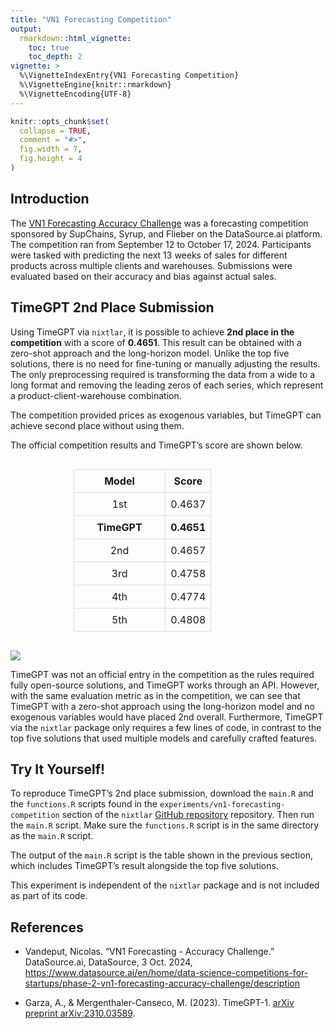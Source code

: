 ```yaml
---
title: "VN1 Forecasting Competition"
output: 
  rmarkdown::html_vignette:
    toc: true 
    toc_depth: 2
vignette: >
  %\VignetteIndexEntry{VN1 Forecasting Competition}
  %\VignetteEngine{knitr::rmarkdown}
  %\VignetteEncoding{UTF-8}
---
```

```r
knitr::opts_chunk$set(
  collapse = TRUE,
  comment = "#>", 
  fig.width = 7, 
  fig.height = 4
)
```

## Introduction 

The [VN1 Forecasting Accuracy Challenge](https://www.datasource.ai/en/home/data-science-competitions-for-startups/phase-2-vn1-forecasting-accuracy-challenge/description) was a forecasting competition sponsored by SupChains, Syrup, and Flieber on the DataSource.ai platform. The competition ran from September 12 to October 17, 2024. Participants were tasked with predicting the next 13 weeks of sales for different products across multiple clients and warehouses. Submissions were evaluated based on their accuracy and bias against actual sales. 

## TimeGPT 2nd Place Submission

Using TimeGPT via `nixtlar`, it is possible to achieve **2nd place in the competition** with a score of **0.4651**. This result can be obtained with a zero-shot approach and the long-horizon model. Unlike the top five solutions, there is no need for fine-tuning or manually adjusting the results. The only preprocessing required is transforming the data from a wide to a long format and removing the leading zeros of each series, which represent a product-client-warehouse combination. 

The competition provided prices as exogenous variables, but TimeGPT can achieve second place without using them.

The official competition results and TimeGPT's score are shown below. 

<div style="display: flex; justify-content: center;">
  <table style="border-collapse: collapse; width: 60%;">
    <thead>
      <tr>
        <th style="text-align: center; padding: 8px; border: 1px solid #ddd; width: 66.67%;">Model</th>
        <th style="text-align: center; padding: 8px; border: 1px solid #ddd; width: 33.33%;">Score</th>
      </tr>
    </thead>
    <tbody>
      <tr>
        <td style="text-align: center; padding: 8px; border: 1px solid #ddd;">1st</td>
        <td style="text-align: center; padding: 8px; border: 1px solid #ddd;">0.4637</td>
      </tr>
      <tr>
        <td style="text-align: center; padding: 8px; border: 1px solid #ddd; font-weight: bold;">TimeGPT</td>
        <td style="text-align: center; padding: 8px; border: 1px solid #ddd; font-weight: bold;">0.4651</td>
      </tr>
      <tr>
        <td style="text-align: center; padding: 8px; border: 1px solid #ddd;">2nd</td>
        <td style="text-align: center; padding: 8px; border: 1px solid #ddd;">0.4657</td>
      </tr>
      <tr>
        <td style="text-align: center; padding: 8px; border: 1px solid #ddd;">3rd</td>
        <td style="text-align: center; padding: 8px; border: 1px solid #ddd;">0.4758</td>
      </tr>
      <tr>
        <td style="text-align: center; padding: 8px; border: 1px solid #ddd;">4th</td>
        <td style="text-align: center; padding: 8px; border: 1px solid #ddd;">0.4774</td>
      </tr>
      <tr>
        <td style="text-align: center; padding: 8px; border: 1px solid #ddd;">5th</td>
        <td style="text-align: center; padding: 8px; border: 1px solid #ddd;">0.4808</td>
      </tr>
    </tbody>
  </table>
</div>

![](../man/figures/vn1.png) 

TimeGPT was not an official entry in the competition as the rules required fully open-source solutions, and TimeGPT works through an API. However, with the same evaluation metric as in the competition, we can see that TimeGPT with a zero-shot approach using the long-horizon model and no exogenous variables would have placed 2nd overall. Furthermore, TimeGPT via the `nixtlar` package only requires a few lines of code, in contrast to the top five solutions that used multiple models and carefully crafted features.


## Try It Yourself! 

To reproduce TimeGPT's 2nd place submission, download the `main.R` and the `functions.R` scripts found in the `experiments/vn1-forecasting-competition` section of the `nixtlar` [GitHub repository](https://github.com/Nixtla/nixtlar) repository. Then run the `main.R` script. Make sure the `functions.R` script is in the same directory as the `main.R` script. 

The output of the `main.R` script is the table shown in the previous section, which includes TimeGPT's result alongside the top five solutions.

This experiment is independent of the `nixtlar` package and is not included as part of its code. 

## References 

- Vandeput, Nicolas. “VN1 Forecasting - Accuracy Challenge.” DataSource.ai, DataSource, 3 Oct. 2024, [https://www.datasource.ai/en/home/data-science-competitions-for-startups/phase-2-vn1-forecasting-accuracy-challenge/description](https://www.datasource.ai/en/home/data-science-competitions-for-startups/phase-2-vn1-forecasting-accuracy-challenge/description)

- Garza, A., & Mergenthaler-Canseco, M. (2023). TimeGPT-1. [arXiv preprint arXiv:2310.03589](https://arxiv.org/abs/2310.03589).


